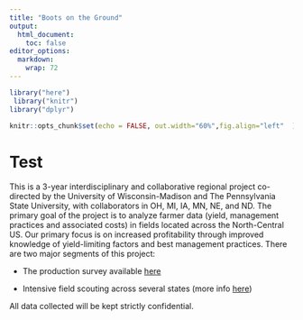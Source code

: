 ```yaml
---
title: "Boots on the Ground"
output:
  html_document:
    toc: false
editor_options: 
  markdown: 
    wrap: 72
---
```

```r
 
library("here")
 library("knitr")
library("dplyr")
```

```r
knitr::opts_chunk$set(echo = FALSE, out.width="60%",fig.align="left"  )
```
# Test
This is a 3-year interdisciplinary and collaborative regional project
co-directed by the University of Wisconsin-Madison and The Pennsylvania
State University, with collaborators in OH, MI, IA, MN, NE, and ND. The
primary goal of the project is to analyze farmer data (yield, management
practices and associated costs) in fields located across the
North-Central US. Our primary focus is on increased profitability
through improved knowledge of yield-limiting factors and best management
practices.
There are two major segments of this project:
  
-    The production survey available
    [here](https://survey123.arcgis.com/share/4bacfb5607d147ac80c2fe282ad7206a)
 

-    Intensive field scouting across several states (more info
    [here](https://coolbean.info/soybean-research/data-driven-knowledge/))

All data collected will be kept strictly confidential.
 
